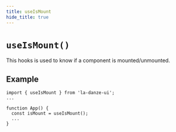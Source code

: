 ```yaml
---
title: useIsMount
hide_title: true
---
```


# `useIsMount()`

This hooks is used to know if a component is mounted/unmounted.

## Example

```tsx
import { useIsMount } from 'la-danze-ui';
...

function App() {
  const isMount = useIsMount();
  ...
}
```